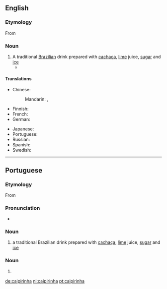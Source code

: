 ==English==
{{wikipedia}}

===Etymology===
From {{etyl|pt|en}} {{m|pt|caipirinha}}

===Noun===
{{en-noun}}

# A traditional [[Brazilian]] drink prepared with [[cachaça]], [[lime]] juice, [[sugar]] and [[ice]]
#* {{quote-news|year=2007|date=September 20|author=Eric Wilson|title=Blame It on Rio and Gisele|work=New York Times|url=http://www.nytimes.com/2007/09/20/fashion/shows/20ROW.html
|passage=They thought of, I don’t know, monkeys and '''caipirinhas''' and samba.”}}

====Translations====
{{trans-top|a traditional Brazilian drink}}
* Chinese:
*: Mandarin: {{t|cmn|凱匹林納雞尾酒|sc=Hani}}, {{t|cmn|凯匹林纳鸡尾酒|tr=kǎipǐlínnà jīwěijiǔ|sc=Hani}}
* Finnish: {{t|fi|caipirinha}}
* French: {{t+|fr|caïpirinha|f}}
* German: {{t+|de|Caipirinha|m}}
{{trans-mid}}
* Japanese: {{t-needed|ja}}
* Portuguese: {{t+|pt|caipirinha|f}}
* Russian: {{t+|ru|кайпири́нья|f}}
* Spanish: {{t|es|caipiriña|f}}
* Swedish: {{t|sv|caipirinha}}
{{trans-bottom}}

----

==Portuguese==

===Etymology===
From {{suffix|caipira|inha|gloss1=hillbilly|lang=pt}}

===Pronunciation===
* {{IPA|/kaj.pi.ˈɾi.ɲɐ/|lang=pt}}

===Noun===
{{pt-noun|f}}

# a traditional Brazilian drink prepared with [[cachaça]], [[lime]] juice, [[sugar]] and [[ice]]

===Noun===
{{pt-noun|m-f}}

# {{diminutive of|caipira|lang=pt}}

[[de:caipirinha]]
[[nl:caipirinha]]
[[pt:caipirinha]]